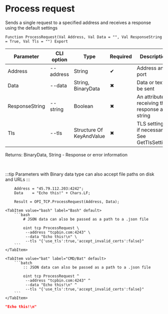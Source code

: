 ﻿---
sidebar_position: 7
description: Process request and other functions to work with TCP in the Open Integration Package, a free open-source integration library for 1C:Enterprise 8, OneScript and CLI
keywords: [1C, 1С, 1С:Enterprise, 1С:Enterprise 8.3, API, Integration, Services, Exchange, OneScript, CLI, TCP]
---


# Process request
 Sends a single request to a specified address and receives a response using the default settings



`Function ProcessRequest(Val Address, Val Data = "", Val ResponseString = True, Val Tls = "") Export`

  | Parameter | CLI option | Type | Required | Description |
  |-|-|-|-|-|
  | Address | --address | String | &#x2714; | Address and port |
  | Data | --data | String, BinaryData | &#x2716; | Data or text to be sent |
  | ResponseString | --string | Boolean | &#x2716; | An attribute of receiving the response as a string |
  | Tls | --tls | Structure Of KeyAndValue | &#x2716; | TLS settings, if necessary. See GetTlsSettings |

  
  Returns:  BinaryData, String - Response or error information

<br/>

:::tip
Parameters with Binary data type can also accept file paths on disk and URLs
:::
<br/>



```bsl title="1C:Enterprise/OneScript code example"
    Address = "45.79.112.203:4242";
    Data    = "Echo this!" + Chars.LF;

    Result = OPI_TCP.ProcessRequest(Address, Data);
```
 

 <Tabs>
  
    <TabItem value="bash" label="Bash" default>
        ```bash
            # JSON data can also be passed as a path to a .json file
            
            oint tcp ProcessRequest \
             --address "tcpbin.com:4243" \
             --data "Echo this!\n" \
             --tls "{'use_tls':true,'accept_invalid_certs':false}"
        ```
    </TabItem>
  
    <TabItem value="bat" label="CMD/Bat" default>
        ```batch
            :: JSON data can also be passed as a path to a .json file
            
            oint tcp ProcessRequest ^
             --address "tcpbin.com:4243" ^
             --data "Echo this!\n" ^
             --tls "{'use_tls':true,'accept_invalid_certs':false}"
        ```
    </TabItem>
</Tabs>


```json title="Result"
"Echo this!\n"
```
